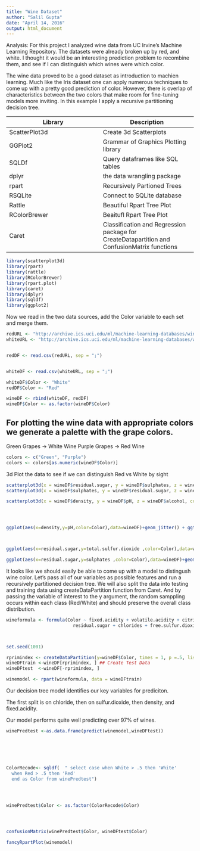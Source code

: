 ---
title: "Wine Dataset"
author: "Salil Gupta"
date: "April 14, 2016"
output: html_document
---

Analysis:  For this project I analyzed wine data from UC Irvine's Machine Learning Repository.  The datasets were already broken up by red, and white. 
I thought it would be an interesting prediction problem to recombine them, and see if I can distinguish which wines were which color.  

The wine data proved to be a good dataset as introduction to machien learning.  Much like the Iris dataset one can apply numerous techniques to come up with a pretty good prediction of color. However, there is overlap of characteristics between the two colors that make room for fine-tuning models more inviting.  In this example I apply a recursive partitioning decision tree.  

Library | Description
------------- | -------------
ScatterPlot3d | Create 3d Scatterplots
GGPlot2 | Grammar of Graphics Plotting library
SQLDf | Query dataframes like SQL tables
dplyr | the data wrangling package
rpart | Recursively Partioned Trees
RSQLite | Connect to SQLite database
Rattle | Beautiful Rpart Tree Plot
RColorBrewer | Beaitufl Rpart Tree Plot
Caret | Classification and Regression package for CreateDatapartition and ConfusionMatrix functions



```{r eval=TRUE, message = FALSE , echo = FALSE, warning = FALSE}
library(scatterplot3d)
library(rpart)
library(rattle)
library(RColorBrewer)
library(rpart.plot)
library(caret)
library(dplyr)
library(sqldf)
library(ggplot2)
```

Now we read in the two data sources, add the Color variable to each set and merge them.  
```{r, echo=TRUE}



redURL <- "http://archive.ics.uci.edu/ml/machine-learning-databases/wine-quality/winequality-red.csv"
whiteURL <- "http://archive.ics.uci.edu/ml/machine-learning-databases/wine-quality/winequality-white.csv"


redDF <- read.csv(redURL, sep = ";")


whiteDF <- read.csv(whiteURL, sep = ";")

whiteDF$Color <- "White"
redDF$Color <- "Red"

wineDF <- rbind(whiteDF, redDF)
wineDF$Color <- as.factor(wineDF$Color)
```

For plotting the wine data with appropriate colors we generate a palette with the grape colors. 
------
Green Grapes -> White Wine
Purple Grapes -> Red Wine


```{r, echo=TRUE}
colors <- c("Green", "Purple")
colors <- colors[as.numeric(wineDF$Color)]
```
3d Plot the data to see if we can distinguish Red vs White by sight
```{r, echo=TRUE}
scatterplot3d(x = wineDF$residual.sugar, y = wineDF$sulphates, z = wineDF$total.sulfur.dioxide, color = colors, pch = 16)
scatterplot3d(x = wineDF$sulphates, y = wineDF$residual.sugar, z = wineDF$total.sulfur.dioxide, color = colors, pch = 16)

scatterplot3d(x = wineDF$density, y = wineDF$pH, z = wineDF$alcohol, color = colors, pch = 16)




ggplot(aes(x=density,y=pH,color=Color),data=wineDF)+geom_jitter() + ggtitle("Density vs Acidity")+xlab("Density") + ylab("pH") + scale_color_manual(values = c("Green", "Purple"))



ggplot(aes(x=residual.sugar,y=total.sulfur.dioxide ,color=Color),data=wineDF)+geom_jitter() + ggtitle("Sugar vs Sulfur")+xlab("Residual Sugar") + ylab("Sulfur Dioxide") + scale_color_manual(values = c("Green", "Purple"))

ggplot(aes(x=residual.sugar,y=sulphates ,color=Color),data=wineDF)+geom_jitter() + ggtitle("Sugar vs Sulphates")+xlab("Residual Sugar") + ylab("Sulphate") + scale_color_manual(values = c("Green", "Purple"))
```

It looks like we should easily be able to come up with a model to distingush wine color.  Let's pass all of our variables as possible features and run a recursively partitioned decision tree.  We will also split the data into testing and training data using createDataPartition function from Caret. And by passing the variable of interest to the y argument, the random samppling occurs within each class (Red/White) and should preserve the overall class distribution.

```{r, echo=TRUE}

wineformula <- formula(Color ~ fixed.acidity + volatile.acidity + citric.acid +
                         residual.sugar + chlorides + free.sulfur.dioxide + total.sulfur.dioxide + density + pH + sulphates + alcohol + quality)



set.seed(1001)

rprimindex <- createDataPartition(y=wineDF$Color, times = 1, p =.5, list = F)
wineDFtrain <-wineDF[rprimindex, ] ## Create Test Data
wineDFtest  <-wineDF[-rprimindex, ]

winemodel <- rpart(wineformula, data = wineDFtrain)


```

Our decision tree model identifies our key variables for prediciton.

The first split is on chloride, then on sulfur.dioxide, then density, and fixed.acidity.

Our model performs quite well predicting over 97% of wines.
```{r, echo=TRUE}

winePredtest <-as.data.frame(predict(winemodel,wineDFtest))






ColorRecode<- sqldf(  " select case when White > .5 then 'White'
  when Red > .5 then 'Red'
  end as Color from winePredtest")




winePredtest$Color <- as.factor(ColorRecode$Color)




confusionMatrix(winePredtest$Color, wineDFtest$Color)

fancyRpartPlot(winemodel)
```

